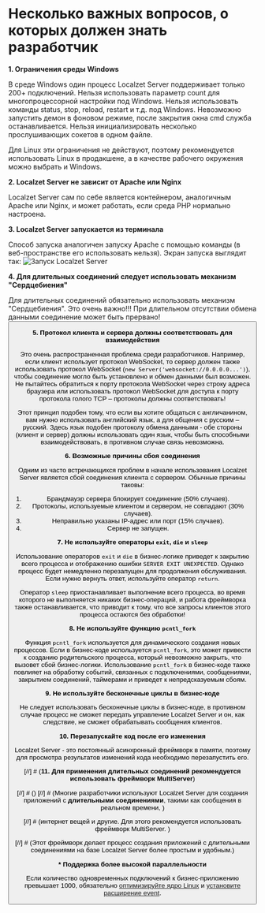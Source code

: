 # Несколько важных вопросов, о которых должен знать разработчик

**1. Ограничения среды Windows**

В среде Windows один процесс Localzet Server поддерживает только 200+ подключений.
Нельзя использовать параметр count для многопроцессорной настройки под Windows.
Нельзя использовать команды status, stop, reload, restart и т.д. под Windows.
Невозможно запустить демон в фоновом режиме, после закрытия окна cmd служба останавливается.
Нельзя инициализировать несколько прослушивающих сокетов в одном файле.

Для Linux эти ограничения не действуют, поэтому рекомендуется использовать Linux в продакшене, а в качестве рабочего окружения можно выбрать и Windows.

**2. Localzet Server не зависит от Apache или Nginx**

Localzet Server сам по себе является контейнером, аналогичным Apache или Nginx, и может работать, если среда PHP нормально настроена.

**3. Localzet Server запускается из терминала**

Способ запуска аналогичен запуску Apache с помощью команды (в веб-пространстве его использовать нельзя). Экран запуска выглядит так:
![Запуск Localzet Server](/images/screen-start.png "Запуск Localzet Server")

**4. Для длительных соединений следует использовать механизм "Cердцебиения"**

Для длительных соединений обязательно использовать механизм "Cердцебиения". Это очень важно!!!
При длительном отсутствии обмена данными соединение может быть прервано!
<Button
    href="/heartbeat"
    variant="text"
    arrow="right"
    children="Подробнее о Сердцебиении"
/>


**5. Протокол клиента и сервера должны соответствовать для взаимодействия**

Это очень распространенная проблема среди разработчиков. Например, если клиент использует протокол WebSocket, то сервер должен также использовать протокол WebSocket (`new Server('websocket://0.0.0.0...')`), чтобы соединение могло быть установлено и обмен данными был возможен.
Не пытайтесь обратиться к порту протокола WebSocket через строку адреса браузера или использовать протокол WebSocket для доступа к порту протокола голого TCP – протоколы должны соответствовать!

Этот принцип подобен тому, что если вы хотите общаться с англичанином, вам нужно использовать английский язык, а для общения с русским – русский. Здесь язык подобен протоколу обмена данными - обе стороны (клиент и сервер) должны использовать один язык, чтобы быть способными взаимодействовать, в противном случае связь невозможна.

**6. Возможные причины сбоя соединения**

Одним из часто встречающихся проблем в начале использования Localzet Server является сбой соединения клиента с сервером.
Обычные причины таковы:
1. Брандмауэр сервера блокирует соединение (50% случаев).
2. Протоколы, используемые клиентом и сервером, не совпадают (30% случаев).
3. Неправильно указаны IP-адрес или порт (15% случаев).
4. Сервер не запущен.

**7. Не используйте операторы `exit`, `die` и `sleep`**

Использование операторов `exit` и `die` в бизнес-логике приведет к закрытию всего процесса и отображению ошибки `SERVER EXIT UNEXPECTED`.
Однако процесс будет немедленно перезапущен для продолжения обслуживания. Если нужно вернуть ответ, используйте оператор `return`.

Оператор `sleep` приостанавливает выполнение всего процесса, во время которого не выполняется никаких бизнес-операций, и работа фреймворка также останавливается,
что приводит к тому, что все запросы клиентов этого процесса остаются без обработки!

**8. Не используйте функцию `pcntl_fork`**

Функция `pcntl_fork` используется для динамического создания новых процессов.
Если в бизнес-коде используется `pcntl_fork`, это может привести к созданию родительского процесса,
который невозможно закрыть, что вызовет сбой бизнес-логики. Использование `pcntl_fork` в бизнес-коде также повлияет на обработку событий,
связанных с подключениями, сообщениями, закрытием соединений, таймерами и приведет к непредсказуемым сбоям.

**9. Не используйте бесконечные циклы в бизнес-коде**

Не следует использовать бесконечные циклы в бизнес-коде, в противном случае процесс не сможет передать управление Localzet Server
и он, как следствие, не сможет обрабатывать сообщения клиентов.

**10. Перезапускайте код после его изменения**

Localzet Server - это постоянный асинхронный фреймворк в памяти, поэтому для просмотра результатов изменений кода необходимо перезапустить его.

[//]  # (**11. Для применения длительных соединений рекомендуется использовать фреймворк MultiServer**)

[//]  # ()
[//]  # (Многие разработчики используют Localzet Server для создания приложений с **длительными соединениями**, такими как сообщения в реальном времени, )

[//]  # (интернет вещей и другие. Для этого рекомендуется использовать фреймворк MultiServer. )

[//]  # (Этот фреймворк делает процесс создания приложений с длительными соединениями на базе Localzet Server более простым и удобным.)

**\* Поддержка более высокой параллельности**

Если количество одновременных подключений к бизнес-приложению превышает 1000, обязательно [оптимизируйте ядро Linux](/appendices/kernel-optimization) и [установите расширение event](/appendices/install-extension).
